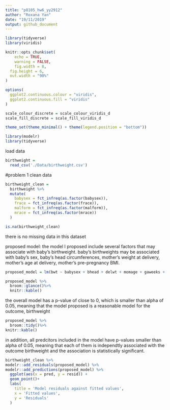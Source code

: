 ```yaml
---
title: "p8105_hw6_yy2912"
author: "Roxana Yan"
date: "19/11/2019"
output: github_document
---
```

```r
library(tidyverse)
library(viridis)

knitr::opts_chunk$set(
	echo = TRUE,
	warning = FALSE,
	fig.width = 8, 
  fig.height = 6,
  out.width = "90%"
)

options(
  ggplot2.continuous.colour = "viridis",
  ggplot2.continuous.fill = "viridis"
)

scale_colour_discrete = scale_colour_viridis_d
scale_fill_discrete = scale_fill_viridis_d

theme_set(theme_minimal() + theme(legend.position = "bottom"))
```

```r
library(modelr)
library(tidyverse)
```

load data 
```r
birthweight = 
  read_csv('./Data/birthweight.csv') 
```

#problem 1
clean data 

```r
birthweight_clean = 
  birthweight %>% 
  mutate(
    babysex = fct_infreq(as.factor(babysex)),
    frace = fct_infreq(as.factor(frace)),
    malform = fct_infreq(as.factor(malform)),
    mrace = fct_infreq(as.factor(mrace))
  )
```


```r
is.na(birthweight_clean)
```
there is no missing data in this dataset

proposed model: 
the model I proposed include several factors that may associate with baby's birthweight. 
baby's birthweights may be associated with baby's sex, baby's head circumferences, mother's weight at delivery, mother’s age at delivery, mother’s pre-pregnancy BMI. 

```r
proposed_model = lm(bwt ~ babysex + bhead + delwt + momage + gaweeks + ppbmi, data = birthweight_clean)
```


```r
proposed_model %>% 
  broom::glance()%>%
  knitr::kable()

```

the overall model has a p-value of close to 0, which is smaller than alpha of 0.05, meaning that the model proposed is a reasonable model for the outcome, birthweight

```r
proposed_model %>% 
  broom::tidy()%>%
knitr::kable()
```

in addition, all predcitors included in the model have p-values smaller than alpha of 0.05, meaning that each of them is independtly associated with the outcome birthweight and the association is statistically significant.

```r
birthweight_clean %>% 
modelr::add_residuals(proposed_model) %>% 
modelr::add_predictions(proposed_model) %>% 
  ggplot(aes(x = pred, y = resid)) + 
  geom_point()+
  labs(
    title = 'Model residuals against fitted values',
    x = 'Fitted values',
    y = 'Residuals'
  )
```